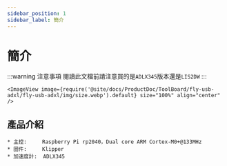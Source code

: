 ```yaml
---
sidebar_position: 1
sidebar_label: 簡介
---
```



# 簡介

:::warning 注意事項
閱讀此文檔前請注意買的是`ADLX345`版本還是`LIS2DW`
:::

    <ImageView image={require('@site/docs/ProductDoc/ToolBoard/fly-usb-adxl/fly-usb-adxl/img/size.webp').default} size="100%" align="center" />

## 產品介紹

    * 主控:     Raspberry Pi rp2040，Dual core ARM Cortex-M0+@133MHz
    * 固件:     Klipper
    * 加速度計:  ADLX345